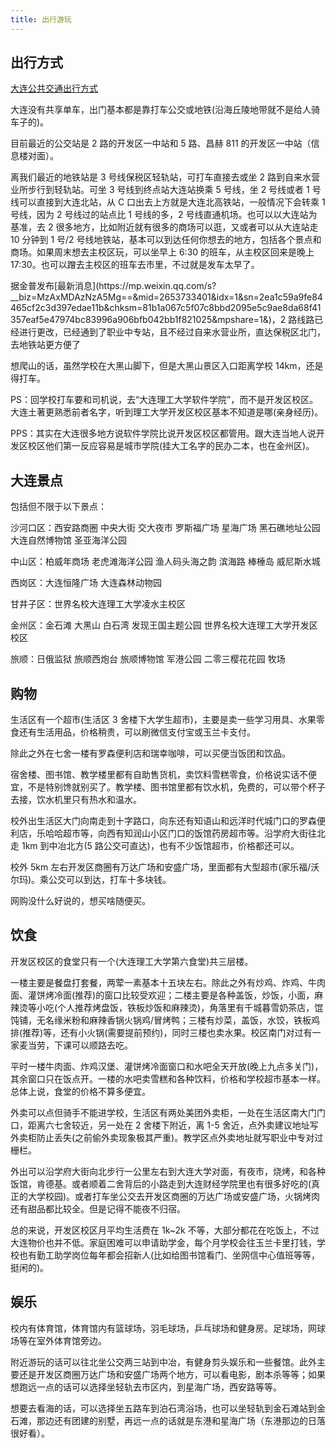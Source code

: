 ```yaml
---
title: 出行游玩
---
```



## 出行方式

[大连公共交通出行方式](https://blog.houyi2333.top/31da208e2dda/)

大连没有共享单车，出门基本都是靠打车公交或地铁(沿海丘陵地带就不是给人骑车子的)。

目前最近的公交站是 2 路的开发区一中站和 5 路、昌赫 811 的开发区一中站（信息楼对面）。

离我们最近的地铁站是 3 号线保税区轻轨站，可打车直接去或坐 2 路到自来水营业所步行到轻轨站。可坐 3 号线到终点站大连站换乘 5 号线，坐 2 号线或者 1 号线可以直接到大连北站，从 C 口出去上方就是大连北高铁站，一般情况下会转乘 1 号线，因为 2 号线过的站点比 1 号线的多，2 号线直通机场。也可以以大连站为基准，去 2 很多地方，比如附近就有很多的商场可以逛，又或者可以从大连站走 10 分钟到 1 号/2 号线地铁站，基本可以到达任何你想去的地方，包括各个景点和商场。如果周末想去主校区玩，可以坐早上 6:30 的班车，从主校区回来是晚上 17:30。也可以蹭去主校区的班车去市里，不过就是发车太早了。

<Aside>
  据金普发布[最新消息](https://mp.weixin.qq.com/s?__biz=MzAxMDAzNzA5Mg==&mid=2653733401&idx=1&sn=2ea1c59a9fe84465cf2c3d397edae11b&chksm=81b1a067c5f07c8bbd2095e5c9ae8da68f41357eaf5e47974bc83996a906bfb042bb1f821025&mpshare=1&)，2 路线路已经进行更改，已经通到了职业中专站，且不经过自来水营业所，直达保税区北门，去地铁站更方便了
</Aside>

想爬山的话，虽然学校在大黑山脚下，但是大黑山景区入口距离学校 14km，还是得打车。

PS：回学校打车要和司机说，去“大连理工大学软件学院”，而不是开发区校区。大连土著更熟悉前者名字，听到理工大学开发区校区基本不知道是哪(亲身经历)。

PPS：其实在大连很多地方说软件学院比说开发区校区都管用。跟大连当地人说开发区校区他们第一反应容易是城市学院(挂大工名字的民办二本，也在金州区)。

## 大连景点

包括但不限于以下景点：

沙河口区：西安路商圈 中央大街 交大夜市 罗斯福广场 星海广场 黑石礁地址公园 大连自然博物馆 圣亚海洋公园

中山区：柏威年商场 老虎滩海洋公园 渔人码头海之韵 滨海路 棒棰岛 威尼斯水城

西岗区：大连恒隆广场 大连森林动物园

甘井子区：世界名校大连理工大学凌水主校区

金州区：金石滩 大黑山 白石湾 发现王国主题公园 世界名校大连理工大学开发区校区

旅顺：日俄监狱 旅顺西炮台 旅顺博物馆 军港公园 二零三樱花花园 牧场

## 购物

生活区有一个超市(生活区 3 舍楼下大学生超市)，主要是卖一些学习用具、水果零食还有生活用品，价格稍贵，可以刷微信支付宝或玉兰卡支付。

除此之外在七舍一楼有罗森便利店和瑞幸咖啡，可以买便当饭团和饮品。

宿舍楼、图书馆、教学楼里都有自助售货机，卖饮料雪糕零食，价格说实话不便宜，不是特别馋就别买了。教学楼、图书馆里都有饮水机，免费的，可以带个杯子去接，饮水机里只有热水和温水。

校外出生活区大门向南走到十字路口，向东还有知语山和远洋时代城门口的罗森便利店，乐哈哈超市等，向西有知润山小区门口的饭馆药房超市等。沿学府大街往北走 1km 到中冶北方(5 路公交可直达)，也有不少饭馆超市，价格都还可以。

校外 5km 左右开发区商圈有万达广场和安盛广场，里面都有大型超市(家乐福/沃尔玛)。乘公交可以到达，打车十多块钱。

网购没什么好说的，想买啥随便买。

## 饮食

开发区校区的食堂只有一个(大连理工大学第六食堂)共三层楼。

一楼主要是餐盘打套餐，两荤一素基本十五块左右。除此之外有炒鸡、炸鸡、牛肉面、灌饼烤冷面(推荐)的窗口比较受欢迎；二楼主要是各种盖饭，炒饭，小面，麻辣烫等小吃(个人推荐烤盘饭，铁板炒饭和麻辣烫)，角落里有千城暮雪奶茶店，馄饨铺，无名缘米粉和麻辣香锅火锅鸡/冒烤鸭；三楼有炒菜，盖饭，水饺，铁板鸡排(推荐)等，还有小火锅(需要提前预约)，同时三楼也卖水果。校区南门对过有一家麦当劳，下课可以顺路去吃。

平时一楼牛肉面、炸鸡汉堡、灌饼烤冷面窗口和水吧全天开放(晚上九点多关门)，其余窗口只在饭点开。一楼的水吧卖雪糕和各种饮料，价格和学校超市基本一样。总体上说，食堂的价格不算多便宜。

外卖可以点但骑手不能进学校，生活区有两处美团外卖柜，一处在生活区南大门门口，距离六七舍较近，另一处在 2 舍楼下附近，离 1-5 舍近，点外卖建议地址写外卖柜防止丢失(之前偷外卖现象极其严重)。教学区点外卖地址就写职业中专对过栅栏。

外出可以沿学府大街向北步行一公里左右到大连大学对面，有夜市，烧烤，和各种饭馆，肯德基。或者顺着二舍背后的小路走到大连财经学院里也有很多好吃的(真正的大学校园)。或者打车坐公交去开发区商圈的万达广场或安盛广场，火锅烤肉还有甜品都比较全。但是记得不能夜不归宿。

总的来说，开发区校区月平均生活费在 1k~2k 不等，大部分都花在吃饭上，不过大连物价也并不低。家庭困难可以申请助学金，每个月学校会往玉兰卡里打钱，学校也有勤工助学岗位每年都会招新人(比如给图书馆看门、坐网信中心值班等等，挺闲的)。

## 娱乐

校内有体育馆，体育馆内有篮球场，羽毛球场，乒乓球场和健身房。足球场，网球场等在室外体育馆旁边。

附近游玩的话可以往北坐公交两三站到中冶，有健身剪头娱乐和一些餐馆。此外主要还是开发区商圈万达广场和安盛广场两个地方，可以看电影，剧本杀等等；如果想跑远一点的话可以选择坐轻轨去市区内，到星海广场，西安路等等。

想要去看海的话，可以选择坐五路车到泊石湾浴场，也可以坐轻轨到金石滩站到金石滩，那边还有团建的别墅，再远一点的话就是东港和星海广场（东港那边的日落很好看）。
